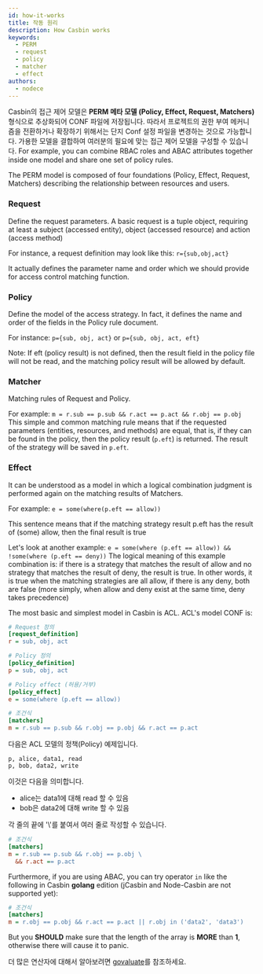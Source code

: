 ```yaml
---
id: how-it-works
title: 작동 원리
description: How Casbin works
keywords:
  - PERM
  - request
  - policy
  - matcher
  - effect
authors:
  - nodece
---
```


Casbin의 접근 제어 모델은 **PERM 메타 모델 (Policy, Effect, Request, Matchers)** 형식으로 추상화되어 CONF 파일에 저장됩니다. 따라서 프로젝트의 권한 부여 메커니즘을 전환하거나 확장하기 위해서는 단지 Conf 설정 파일을 변경하는 것으로 가능합니다. 가용한 모델을 결합하여 여러분의 필요에 맞는 접근 제어 모델을 구성할 수 있습니다. For example, you can combine RBAC roles and ABAC attributes together inside one model and share one set of policy rules.

The PERM model is composed of four foundations (Policy, Effect, Request, Matchers) describing the relationship between resources and users.

### Request
Define the request parameters. A basic request is a tuple object, requiring at least a subject (accessed entity), object (accessed resource) and action (access method)

For instance, a request definition may look like this: `r={sub,obj,act}`

It actually defines the parameter name and order which we should provide for access control matching function.

### Policy
Define the model of the access strategy. In fact, it defines the name and order of the fields in the Policy rule document.

For instance: `p={sub, obj, act}` or `p={sub, obj, act, eft}`

Note: If eft (policy result) is not defined, then the result field in the policy file will not be read, and the matching policy result will be allowed by default.

### Matcher
Matching rules of Request and Policy.

For example: `m = r.sub == p.sub && r.act == p.act && r.obj == p.obj` This simple and common matching rule means that if the requested parameters (entities, resources, and methods) are equal, that is, if they can be found in the policy, then the policy result (`p.eft`) is returned. The result of the strategy will be saved in `p.eft`.

### Effect
It can be understood as a model in which a logical combination judgment is performed again on the matching results of Matchers.

For example: `e = some(where(p.eft == allow))`

This sentence means that if the matching strategy result p.eft has the result of (some) allow, then the final result is true

Let's look at another example: `e = some(where (p.eft == allow)) && !some(where (p.eft == deny))` The logical meaning of this example combination is: if there is a strategy that matches the result of allow and no strategy that matches the result of deny, the result is true. In other words, it is true when the matching strategies are all allow, if there is any deny, both are false (more simply, when allow and deny exist at the same time, deny takes precedence)

The most basic and simplest model in Casbin is ACL. ACL's model CONF is:

```ini
# Request 정의
[request_definition]
r = sub, obj, act

# Policy 정의
[policy_definition]
p = sub, obj, act

# Policy effect (허용/거부)
[policy_effect]
e = some(where (p.eft == allow))

# 조건식
[matchers]
m = r.sub == p.sub && r.obj == p.obj && r.act == p.act

```

다음은 ACL 모델의 정책(Policy) 예제입니다.

```
p, alice, data1, read
p, bob, data2, write
```

이것은 다음을 의미합니다.

- alice는 data1에 대해 read 할 수 있음
- bob은 data2에 대해 write 할 수 있음

각 줄의 끝에 '\\'를 붙여서 여러 줄로 작성할 수 있습니다.

```ini
# 조건식
[matchers]
m = r.sub == p.sub && r.obj == p.obj \ 
  && r.act == p.act
```

Furthermore, if you are using ABAC,  you can try operator `in` like the following in Casbin **golang** edition (jCasbin and Node-Casbin are not supported yet):

```ini
# 조건식
[matchers]
m = r.obj == p.obj && r.act == p.act || r.obj in ('data2', 'data3')
```

But you **SHOULD** make sure that the length of the array is **MORE** than **1**, otherwise there will cause it to panic.

더 많은 연산자에 대해서 알아보려면 [govaluate](https://github.com/Knetic/govaluate)를 참조하세요.


